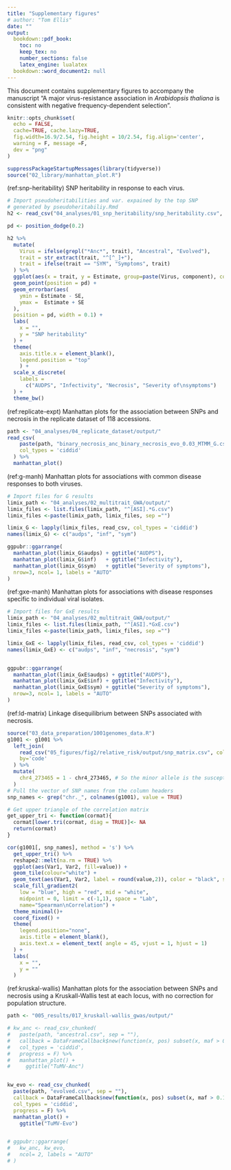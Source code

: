```yaml
---
title: "Supplementary figures"
# author: "Tom Ellis"
date: ""
output:
  bookdown::pdf_book:
    toc: no
    keep_tex: no
    number_sections: false
    latex_engine: lualatex
  bookdown::word_document2: null
---
```

\renewcommand{\thefigure}{S\arabic{figure}}
\setcounter{figure}{0}
\renewcommand{\thetable}{S\arabic{table}}
\setcounter{table}{0}
\renewcommand{\theequation}{S\arabic{equation}}
\setcounter{equation}{0}

This document contains supplementary figures to accompany the manuscript "A major virus-resistance association in *Arabidopsis thaliana* is consistent with negative frequency-dependent selection".

```r
knitr::opts_chunk$set(
  echo = FALSE,
  cache=TRUE, cache.lazy=TRUE,
  fig.width=16.9/2.54, fig.height = 10/2.54, fig.align='center',
  warning = F, message =F,
  dev = "png"
)

suppressPackageStartupMessages(library(tidyverse))
source("02_library/manhattan_plot.R")
```

(ref:snp-heritability) SNP heritability in response to each virus.

```r
# Import pseudoheritabilities and var. expained by the top SNP
# generated by pseudoheritabiliy.Rmd
h2 <- read_csv("04_analyses/01_snp_heritability/snp_heritability.csv", col_types = 'ccdd')

pd <- position_dodge(0.2)

h2 %>%
  mutate(
    Virus = ifelse(grepl("*Anc*", trait), "Ancestral", "Evolved"),
    trait = str_extract(trait, "^[^_]+"),
    trait = ifelse(trait == "SYM", "Symptoms", trait)
  ) %>%
  ggplot(aes(x = trait, y = Estimate, group=paste(Virus, component), colour = Virus)) +
  geom_point(position = pd) +
  geom_errorbar(aes(
    ymin = Estimate - SE,
    ymax =  Estimate + SE
  ),
  position = pd, width = 0.1) +
  labs(
    x = "",
    y = "SNP heritability"
  ) +
  theme(
    axis.title.x = element_blank(),
    legend.position = "top"
    ) +
  scale_x_discrete(
    labels =
      c("AUDPS", "Infectivity", "Necrosis", "Severity of\nsymptoms")
  ) +
  theme_bw()


```

(ref:replicate-expt) Manhattan plots for the association between SNPs and necrosis in the replicate dataset of 118 accessions.

```r
path <- "04_analyses/04_replicate_dataset/output/"
read_csv(
    paste(path, "binary_necrosis_anc_binary_necrosis_evo_0.03_MTMM_G.csv", sep = ""),
    col_types = 'ciddid'
  ) %>% 
  manhattan_plot()

```


(ref:g-manh) Manhattan plots for associations with common disease responses to both viruses.

```r
# Import files for G results
limix_path <- "04_analyses/02_multitrait_GWA/output/"
limix_files <- list.files(limix_path, "^[ASI].*G.csv")
limix_files <-paste(limix_path, limix_files, sep ="")

limix_G <- lapply(limix_files, read_csv, col_types = 'ciddid')
names(limix_G) <- c("audps", "inf", "sym")

ggpubr::ggarrange(
  manhattan_plot(limix_G$audps) + ggtitle("AUDPS"),
  manhattan_plot(limix_G$inf)   + ggtitle("Infectivity"),
  manhattan_plot(limix_G$sym)   + ggtitle("Severity of symptoms"),
  nrow=3, ncol= 1, labels = "AUTO"
)

```

(ref:gxe-manh) Manhattan plots for associations with disease responses specific to individual viral isolates.

```r

# Import files for GxE results
limix_path <- "04_analyses/02_multitrait_GWA/output/"
limix_files <- list.files(limix_path, "^[ASI].*GxE.csv")
limix_files <-paste(limix_path, limix_files, sep ="")

limix_GxE <- lapply(limix_files, read_csv, col_types = 'ciddid')
names(limix_GxE) <- c("audps", "inf", "necrosis", "sym")


ggpubr::ggarrange(
  manhattan_plot(limix_GxE$audps) + ggtitle("AUDPS"),
  manhattan_plot(limix_GxE$inf) + ggtitle("Infectivity"),
  manhattan_plot(limix_GxE$sym) + ggtitle("Severity of symptoms"),
  nrow=3, ncol= 1, labels = "AUTO"
)

```

(ref:ld-matrix) Linkage disequilibrium between SNPs associated with necrosis.

```r
source("03_data_preparation/1001genomes_data.R")
g1001 <- g1001 %>% 
  left_join(
    read_csv("05_figures/fig2/relative_risk/output/snp_matrix.csv", col_types = 'ciiiiiiiiiiiii'),
    by='code'
  ) %>% 
  mutate(
    chr4_273465 = 1 - chr4_273465, # So the minor allele is the susceptible allele
  )
# Pull the vector of SNP names from the column headers
snp_names <- grep("chr._", colnames(g1001), value = TRUE)

# Get upper triangle of the correlation matrix
get_upper_tri <- function(cormat){
  cormat[lower.tri(cormat, diag = TRUE)]<- NA
  return(cormat)
}

cor(g1001[, snp_names], method = 's') %>%
  get_upper_tri() %>%
  reshape2::melt(na.rm = TRUE) %>%
  ggplot(aes(Var1, Var2, fill=value)) +
  geom_tile(colour="white") +
  geom_text(aes(Var1, Var2, label = round(value,2)), color = "black", size = 3) +
  scale_fill_gradient2(
    low = "blue", high = "red", mid = "white",
    midpoint = 0, limit = c(-1,1), space = "Lab",
    name="Spearman\nCorrelation") +
  theme_minimal()+
  coord_fixed() +
  theme(
    legend.position="none",
    axis.title = element_blank(),
    axis.text.x = element_text( angle = 45, vjust = 1, hjust = 1)
  ) +
  labs(
    x = "",
    y = ""
  )

```


(ref:kruskal-wallis) Manhattan plots for the association between SNPs and necrosis using a Kruskall-Wallis test at each locus, with no correction for population structure.

```r

path <- "005_results/017_kruskall-wallis_gwas/output/"

# kw_anc <- read_csv_chunked(
#   paste(path, "ancestral.csv", sep = ""),
#   callback = DataFrameCallback$new(function(x, pos) subset(x, maf > 0.1)),
#   col_types = 'ciddid',
#   progress = F) %>% 
#   manhattan_plot() +
#     ggtitle("TuMV-Anc")


kw_evo <- read_csv_chunked(
  paste(path, "evolved.csv", sep = ""),
  callback = DataFrameCallback$new(function(x, pos) subset(x, maf > 0.1)),
  col_types = 'ciddid',
  progress = F) %>%
  manhattan_plot() +
    ggtitle("TuMV-Evo")


# ggpubr::ggarrange(
#   kw_anc, kw_evo,
#   ncol= 2, labels = "AUTO"
# )




```

